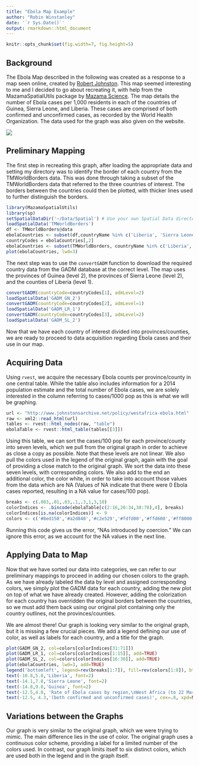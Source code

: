 ```yaml
---
title: "Ebola Map Example"
author: "Robin Winstanley"
date: '`r Sys.Date()`'
output: rmarkdown::html_document
---
```


```r
knitr::opts_chunk$set(fig.width=7, fig.height=5)
```

## Background

The Ebola Map described in the following was created as a response to a map seen online,
created by [Robert Johnston](http://www.johnstonsarchive.net/policy/westafrica-ebola.html). 
This map seemed interesting to me and I decided to go about recreating it, with help from
the MazamaSpatialUtils package by [Mazama Science](http://mazamascience.com). The map details
the number of Ebola cases per 1,000 residents in each of the countries of Guinea, Sierra Leone,
and Liberia. These cases are comprised of both confirmed and unconfirmed cases, as recorded
by the World Health Organization. The data used for the graph was also given on the website. 

![](http://www.johnstonsarchive.net/policy/WAebola150509-map.gif)

## Preliminary Mapping

The first step in recreating this graph, after loading the appropriate data and setting my 
directory was to identify the border of each country from the TMWorldBorders data. This was done
through taking a subset of the TMWorldBorders data that referred to the three countries of 
interest. The borders between the countries could then be plotted, with thicker lines used to 
further distinguish the borders.

```r
library(MazamaSpatialUtils)
library(sp)
setSpatialDataDir('~/Data/Spatial') # Use your own Spatial Data directory
loadSpatialData('TMWorldBorders')
df <- TMWorldBorders@data
ebolaCountries <- subset(df,countryName %in% c('Liberia', 'Sierra Leone', 'Guinea'))
countryCodes = ebolaCountries[,2]
ebolaCountries <- subset(TMWorldBorders, countryName %in% c('Liberia', 'Sierra Leone', 'Guinea'))
plot(ebolaCountries, lwd=3)
```

The next step was to use the `convertGADM` function to download the required country data from the
GADM database at the correct level. The map uses the provinces of Guinea (level 2), the provinces 
of Sierra Leone (level 2), and the counties of Liberia (level 1).

```r
convertGADM(countryCode=countryCodes[1], admLevel=2)
loadSpatialData('GADM_GN_2')
convertGADM(countryCode=countryCodes[2], admLevel=1)
loadSpatialData('GADM_LR_1')
convertGADM(countryCode=countryCodes[3], admLevel=2)
loadSpatialData('GADM_SL_2')
```

Now that we have each country of interest divided into provinces/counties, we are ready to proceed
to data acquisition regarding Ebola cases and their use in our map.

## Acquiring Data

Using `rvest`, we acquire the necessary Ebola counts per province/county in one central table. While
the table also includes information for a 2014 population estimate and the total number of Ebola cases,
we are solely interested in the column referring to cases/1000 pop as this is what we will be graphing.

```r
url <- "http://www.johnstonsarchive.net/policy/westafrica-ebola.html"
raw <- xml2::read_html(url)
tables <- rvest::html_nodes(raw, "table")
ebolaTable <- rvest::html_table(tables[[3]])
```

Using this table, we can sort the cases/100 pop for each province/county into seven levels, which we
pull from the original graph in order to achieve as close a copy as possible. Note that these levels 
are not linear. We also pull the colors used in the legend of the original graph, again with the goal
of providing a close match to the original graph. We sort the data into these seven levels, with 
corresponding colors. We also add to the end an additional color, the color white, in order to take 
into account those values from the data which are NA (Values of NA indicate that there were 0 Ebola
cases reported, resulting in a NA value for cases/100 pop).

```r
breaks <- c(.003,.01,.03,.1,.3,1,3,10)
colorIndices <- .bincode(ebolaTable[c(2:16,20:34,38:78),4], breaks)
colorIndices[is.na(colorIndices)] <- 9
colors <- c('#8ed150','#a2d840','#c2e529','#fdfd00','#ffd600','#ff8000','#f40000','#97547e','#ffffff')
```

Running this code gives us the error, "NAs introduced by coercion." We can ignore this error, as we 
account for the NA values in the next line.

## Applying Data to Map


Now that we have sorted our data into categories, we can refer to our preliminary mappings to
proceed in adding our chosen colors to the graph. As we have already labeled the data by level
and assigned corresponding colors, we simply plot the GADM data for each country, adding the
new plot on top of what we have already created. However, adding the colorization for each country has overridden the original borders between 
the countries, so we must add them back using our original plot containing only the country
outlines, not the provinces/counties.


We are almost there! Our graph is looking very similar to the original graph, but it is missing
a few crucial pieces. We add a legend defining our use of color, as well as labels for each
country, and a title for the graph.

```r
plot(GADM_GN_2, col=colors[colorIndices[31:71]])
plot(GADM_LR_1, col=colors[colorIndices[1:15]], add=TRUE)
plot(GADM_SL_2, col=colors[colorIndices[16:30]], add=TRUE)
plot(ebolaCountries, lwd=3, add=TRUE)
legend('bottomleft', legend=rev(breaks[1:7]), fill=rev(colors[1:8]), bty='n', title='case rate per\n1000 pop')
text(-10.8,5.8,'Liberia', font=2)
text(-14.1,7.8,'Sierra Leone', font=2)
text(-14.8,9.8,'Guinea', font=2)
text(-12.5,4.8, 'Rate of Ebola cases by region,\nWest Africa (to 22 Mar 2015)', font=2)
text(-12.5, 4.3,'(both confirmed and unconfirmed cases)', cex=.8, xpd=NA)
```

## Variations between the Graphs

Our graph is very similar to the original graph, which we were trying to mimic. The main
difference lies in the use of color. The original graph uses a continuous color scheme, providing a
label for a limited number of the colors used. In contrast, our graph limits itself to six distinct
colors, which are used both in the legend and in the graph itself.
